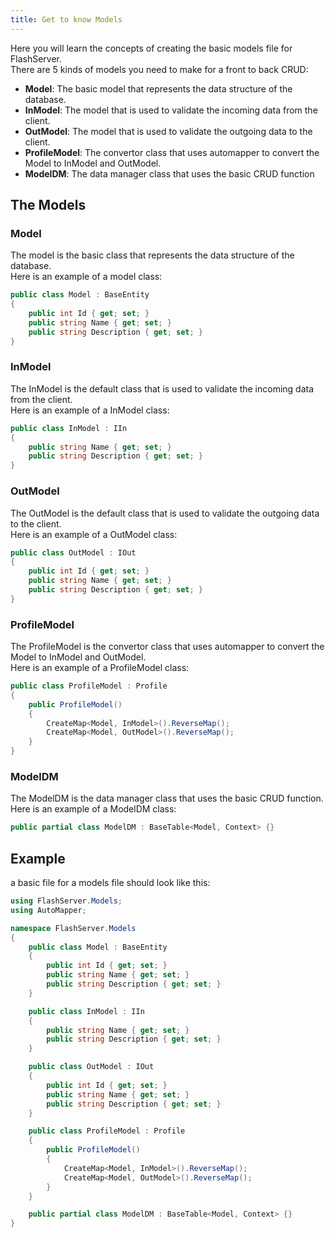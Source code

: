 ```yaml
---
title: Get to know Models
---
```


Here you will learn the concepts of creating the basic models file for FlashServer. <br />
There are 5 kinds of models you need to make for a front to back CRUD:
- **Model**: The basic model that represents the data structure of the database.
- **InModel**: The model that is used to validate the incoming data from the client.
- **OutModel**: The model that is used to validate the outgoing data to the client.
- **ProfileModel**: The convertor class that uses automapper to convert the Model to InModel and OutModel.
- **ModelDM**: The data manager class that uses the basic CRUD function 

## The Models
### Model
The model is the basic class that represents the data structure of the database. <br />
Here is an example of a model class:
```csharp
public class Model : BaseEntity
{
    public int Id { get; set; }
    public string Name { get; set; }
    public string Description { get; set; }
}
```

### InModel
The InModel is the default class that is used to validate the incoming data from the client. <br />
Here is an example of a InModel class:
```csharp
public class InModel : IIn
{
    public string Name { get; set; }
    public string Description { get; set; }
}
```

### OutModel
The OutModel is the default class that is used to validate the outgoing data to the client. <br />
Here is an example of a OutModel class:
```csharp
public class OutModel : IOut
{
    public int Id { get; set; }
    public string Name { get; set; }
    public string Description { get; set; }
}
```

### ProfileModel
The ProfileModel is the convertor class that uses automapper to convert the Model to InModel and OutModel. <br />
Here is an example of a ProfileModel class:
```csharp
public class ProfileModel : Profile
{
    public ProfileModel()
    {
        CreateMap<Model, InModel>().ReverseMap();
        CreateMap<Model, OutModel>().ReverseMap();
    }
}
```

### ModelDM
The ModelDM is the data manager class that uses the basic CRUD function. <br />
Here is an example of a ModelDM class:
```csharp
public partial class ModelDM : BaseTable<Model, Context> {}
```

## Example
a basic file for a models file should look like this:
```csharp
using FlashServer.Models;
using AutoMapper;

namespace FlashServer.Models
{
    public class Model : BaseEntity
    {
        public int Id { get; set; }
        public string Name { get; set; }
        public string Description { get; set; }
    }

    public class InModel : IIn
    {
        public string Name { get; set; }
        public string Description { get; set; }
    }

    public class OutModel : IOut
    {
        public int Id { get; set; }
        public string Name { get; set; }
        public string Description { get; set; }
    }

    public class ProfileModel : Profile
    {
        public ProfileModel()
        {
            CreateMap<Model, InModel>().ReverseMap();
            CreateMap<Model, OutModel>().ReverseMap();
        }
    }

    public partial class ModelDM : BaseTable<Model, Context> {}
}
```